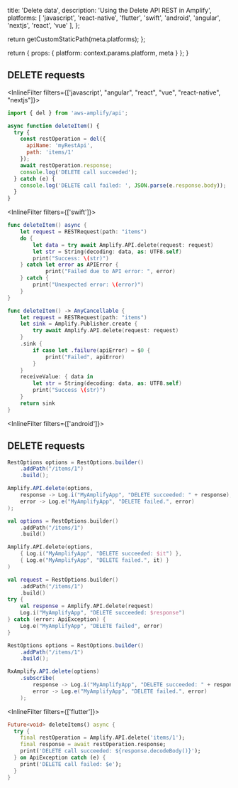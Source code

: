 
  title: 'Delete data',
  description: 'Using the Delete API REST in Amplify',
  platforms: [
    'javascript',
    'react-native',
    'flutter',
    'swift',
    'android',
    'angular',
    'nextjs',
    'react',
    'vue'
  ],
};

  return getCustomStaticPath(meta.platforms);
};

  return {
    props: {
      platform: context.params.platform,
      meta
    }
  };
}

## DELETE requests
<InlineFilter filters={['javascript', "angular", "react", "vue", "react-native", "nextjs"]}>

```javascript
import { del } from 'aws-amplify/api';

async function deleteItem() {
  try {
    const restOperation = del({
      apiName: 'myRestApi',
      path: 'items/1'
    });
    await restOperation.response;
    console.log('DELETE call succeeded');
  } catch (e) {
    console.log('DELETE call failed: ', JSON.parse(e.response.body));
  }
}
```
</InlineFilter>

<InlineFilter filters={['swift']}>

<BlockSwitcher>

<Block name="Async/Await">

```swift
func deleteItem() async {
    let request = RESTRequest(path: "items")
    do {
        let data = try await Amplify.API.delete(request: request)
        let str = String(decoding: data, as: UTF8.self)
        print("Success: \(str)")
    } catch let error as APIError {
            print("Failed due to API error: ", error)
    } catch {
        print("Unexpected error: \(error)")
    }
}
```

</Block>

<Block name="Combine">

```swift
func deleteItem() -> AnyCancellable {
    let request = RESTRequest(path: "items")
    let sink = Amplify.Publisher.create {
        try await Amplify.API.delete(request: request)
    }
    .sink {
        if case let .failure(apiError) = $0 {
            print("Failed", apiError)
        }
    }
    receiveValue: { data in
        let str = String(decoding: data, as: UTF8.self)
        print("Success \(str)")
    }
    return sink
}
```

</Block>

</BlockSwitcher>
</InlineFilter>

<InlineFilter filters={['android']}>
## DELETE requests

<BlockSwitcher>
<Block name="Java">

```java
RestOptions options = RestOptions.builder()
    .addPath("/items/1")
    .build();

Amplify.API.delete(options,
    response -> Log.i("MyAmplifyApp", "DELETE succeeded: " + response),
    error -> Log.e("MyAmplifyApp", "DELETE failed.", error)
);
```

</Block>
<Block name="Kotlin - Callbacks">

```kotlin
val options = RestOptions.builder()
    .addPath("/items/1")
    .build()

Amplify.API.delete(options,
    { Log.i("MyAmplifyApp", "DELETE succeeded: $it") },
    { Log.e("MyAmplifyApp", "DELETE failed.", it) }
)
```

</Block>
<Block name="Kotlin - Coroutines">

```kotlin
val request = RestOptions.builder()
    .addPath("/items/1")
    .build()
try {
    val response = Amplify.API.delete(request)
    Log.i("MyAmplifyApp", "DELETE succeeded: $response")
} catch (error: ApiException) {
    Log.e("MyAmplifyApp", "DELETE failed", error)
}
```

</Block>
<Block name="RxJava">

```java
RestOptions options = RestOptions.builder()
    .addPath("/items/1")
    .build();

RxAmplify.API.delete(options)
    .subscribe(
        response -> Log.i("MyAmplifyApp", "DELETE succeeded: " + response),
        error -> Log.e("MyAmplifyApp", "DELETE failed.", error)
    );
```

</Block>
</BlockSwitcher>
</InlineFilter>

<InlineFilter filters={['flutter']}>

```dart
Future<void> deleteItems() async {
  try {
    final restOperation = Amplify.API.delete('items/1');
    final response = await restOperation.response;
    print('DELETE call succeeded: ${response.decodeBody()}');
  } on ApiException catch (e) {
    print('DELETE call failed: $e');
  }
}
```
</InlineFilter>

